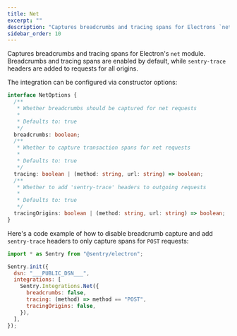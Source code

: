 ```yaml
---
title: Net
excerpt: ""
description: "Captures breadcrumbs and tracing spans for Electrons `net` module. (default)"
sidebar_order: 10
---
```


Captures breadcrumbs and tracing spans for Electron's `net` module.  Breadcrumbs and tracing spans are enabled by default, while `sentry-trace` headers are added to requests for all origins.

The integration can be configured via constructor options:

```typescript
interface NetOptions {
  /**
   * Whether breadcrumbs should be captured for net requests
   *
   * Defaults to: true
   */
  breadcrumbs: boolean;
  /**
   * Whether to capture transaction spans for net requests
   *
   * Defaults to: true
   */
  tracing: boolean | (method: string, url: string) => boolean;
  /**
   * Whether to add 'sentry-trace' headers to outgoing requests
   *
   * Defaults to: true
   */
  tracingOrigins: boolean | (method: string, url: string) => boolean;
}
```

Here's a code example of how to disable breadcrumb capture and add `sentry-trace` headers to only capture spans for `POST` requests:

<SignInNote />

```javascript
import * as Sentry from "@sentry/electron";

Sentry.init({
  dsn: "___PUBLIC_DSN___",
  integrations: [
    Sentry.Integrations.Net({
      breadcrumbs: false,
      tracing: (method) => method == "POST",
      tracingOrigins: false,
    }),
  ],
});
```
